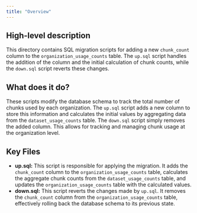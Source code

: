 ```yaml
---
title: "Overview"
---
```


## High-level description
This directory contains SQL migration scripts for adding a new `chunk_count` column to the `organization_usage_counts` table. The `up.sql` script handles the addition of the column and the initial calculation of chunk counts, while the `down.sql` script reverts these changes.

## What does it do?
These scripts modify the database schema to track the total number of chunks used by each organization. The `up.sql` script adds a new column to store this information and calculates the initial values by aggregating data from the `dataset_usage_counts` table. The `down.sql` script simply removes the added column. This allows for tracking and managing chunk usage at the organization level.

## Key Files
- **up.sql:** This script is responsible for applying the migration. It adds the `chunk_count` column to the `organization_usage_counts` table, calculates the aggregate chunk counts from the `dataset_usage_counts` table, and updates the `organization_usage_counts` table with the calculated values.
- **down.sql:** This script reverts the changes made by `up.sql`. It removes the `chunk_count` column from the `organization_usage_counts` table, effectively rolling back the database schema to its previous state. 
